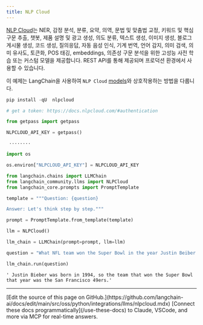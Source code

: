 ```yaml
---
title: NLP Cloud
---
```


[NLP Cloud](https://nlpcloud.io)는 NER, 감정 분석, 분류, 요약, 의역, 문법 및 맞춤법 교정, 키워드 및 핵심 구문 추출, 챗봇, 제품 설명 및 광고 생성, 의도 분류, 텍스트 생성, 이미지 생성, 블로그 게시물 생성, 코드 생성, 질의응답, 자동 음성 인식, 기계 번역, 언어 감지, 의미 검색, 의미 유사도, 토큰화, POS 태깅, embeddings, 의존성 구문 분석을 위한 고성능 사전 학습 또는 커스텀 모델을 제공합니다. REST API를 통해 제공되며 프로덕션 환경에서 사용할 수 있습니다.

이 예제는 LangChain을 사용하여 `NLP Cloud` [models](https://docs.nlpcloud.com/#models)와 상호작용하는 방법을 다룹니다.

```python
pip install -qU  nlpcloud
```

```python
# get a token: https://docs.nlpcloud.com/#authentication

from getpass import getpass

NLPCLOUD_API_KEY = getpass()
```

```output
 ········
```

```python
import os

os.environ["NLPCLOUD_API_KEY"] = NLPCLOUD_API_KEY
```

```python
from langchain.chains import LLMChain
from langchain_community.llms import NLPCloud
from langchain_core.prompts import PromptTemplate
```

```python
template = """Question: {question}

Answer: Let's think step by step."""

prompt = PromptTemplate.from_template(template)
```

```python
llm = NLPCloud()
```

```python
llm_chain = LLMChain(prompt=prompt, llm=llm)
```

```python
question = "What NFL team won the Super Bowl in the year Justin Beiber was born?"

llm_chain.run(question)
```

```output
' Justin Bieber was born in 1994, so the team that won the Super Bowl that year was the San Francisco 49ers.'
```

---

<Callout icon="pen-to-square" iconType="regular">
    [Edit the source of this page on GitHub.](https://github.com/langchain-ai/docs/edit/main/src/oss/python/integrations/llms/nlpcloud.mdx)
</Callout>
<Tip icon="terminal" iconType="regular">
    [Connect these docs programmatically](/use-these-docs) to Claude, VSCode, and more via MCP for    real-time answers.
</Tip>
